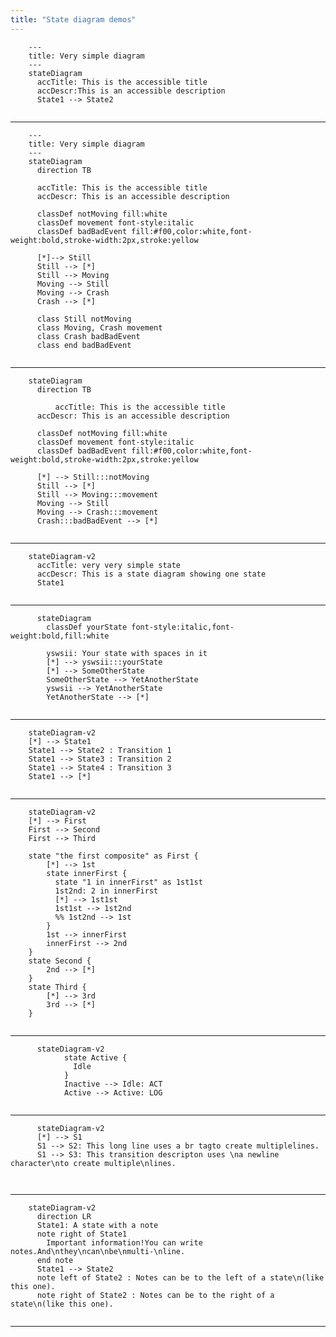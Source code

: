```yaml
---
title: "State diagram demos"
---
```




```mermaid

    ---
    title: Very simple diagram
    ---
    stateDiagram
      accTitle: This is the accessible title
      accDescr:This is an accessible description
      State1 --> State2
    
```

---











```mermaid

    ---
    title: Very simple diagram
    ---
    stateDiagram
      direction TB

      accTitle: This is the accessible title
      accDescr: This is an accessible description

      classDef notMoving fill:white
      classDef movement font-style:italic
      classDef badBadEvent fill:#f00,color:white,font-weight:bold,stroke-width:2px,stroke:yellow

      [*]--> Still
      Still --> [*]
      Still --> Moving
      Moving --> Still
      Moving --> Crash
      Crash --> [*]

      class Still notMoving
      class Moving, Crash movement
      class Crash badBadEvent
      class end badBadEvent
    
```

---













```mermaid

    stateDiagram
      direction TB

		  accTitle: This is the accessible title
      accDescr: This is an accessible description

      classDef notMoving fill:white
      classDef movement font-style:italic
      classDef badBadEvent fill:#f00,color:white,font-weight:bold,stroke-width:2px,stroke:yellow

      [*] --> Still:::notMoving
      Still --> [*]
      Still --> Moving:::movement
      Moving --> Still
      Moving --> Crash:::movement
      Crash:::badBadEvent --> [*]
    
```

---

```mermaid

    stateDiagram-v2
      accTitle: very very simple state
      accDescr: This is a state diagram showing one state
      State1
    
```

---



```mermaid

      stateDiagram
        classDef yourState font-style:italic,font-weight:bold,fill:white

        yswsii: Your state with spaces in it
        [*] --> yswsii:::yourState
        [*] --> SomeOtherState
        SomeOtherState --> YetAnotherState
        yswsii --> YetAnotherState
        YetAnotherState --> [*]
    
```

---



```mermaid

    stateDiagram-v2
    [*] --> State1
    State1 --> State2 : Transition 1
    State1 --> State3 : Transition 2
    State1 --> State4 : Transition 3
    State1 --> [*]
    
```

---



```mermaid

    stateDiagram-v2
    [*] --> First
    First --> Second
    First --> Third

    state "the first composite" as First {
        [*] --> 1st
        state innerFirst {
          state "1 in innerFirst" as 1st1st
          1st2nd: 2 in innerFirst
          [*] --> 1st1st
          1st1st --> 1st2nd
          %% 1st2nd --> 1st
        }
        1st --> innerFirst
        innerFirst --> 2nd
    }
    state Second {
        2nd --> [*]
    }
    state Third {
        [*] --> 3rd
        3rd --> [*]
    }
    
```

---



```mermaid

      stateDiagram-v2
            state Active {
              Idle
            }
            Inactive --> Idle: ACT
            Active --> Active: LOG
    
```

---



```mermaid

      stateDiagram-v2
      [*] --> S1
      S1 --> S2: This long line uses a br tagto create multiplelines.
      S1 --> S3: This transition descripton uses \na newline character\nto create multiple\nlines.

    
```

---



```mermaid

    stateDiagram-v2
      direction LR
      State1: A state with a note
      note right of State1
        Important information!You can write notes.And\nthey\ncan\nbe\nmulti-\nline.
      end note
      State1 --> State2
      note left of State2 : Notes can be to the left of a state\n(like this one).
      note right of State2 : Notes can be to the right of a state\n(like this one).
    
```

---


